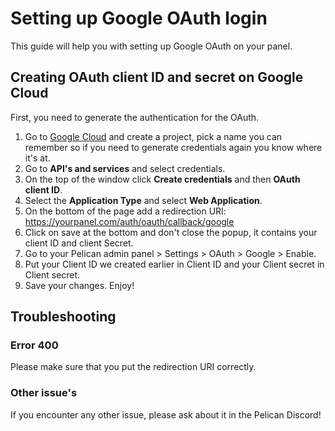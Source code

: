
# Setting up Google OAuth login

This guide will help you with setting up Google OAuth on your panel.

## Creating OAuth client ID and secret on Google Cloud

First, you need to generate the authentication for the OAuth.

1. Go to [Google Cloud](https://console.cloud.google.com/) and create a project, pick a name you can remember so if you need to generate credentials again you know where it's at.
2. Go to **API's and services** and select credentials.
3. On the top of the window click **Create credentials** and then **OAuth client ID**.
4. Select the **Application Type** and select **Web Application**.
5. On the bottom of the page add a redirection URI: https://yourpanel.com/auth/oauth/callback/google
6. Click on save at the bottom and don't close the popup, it contains your client ID and client Secret.
7. Go to your Pelican admin panel > Settings > OAuth > Google > Enable.
8. Put your Client ID we created earlier in Client ID and your Client secret in Client secret.
9. Save your changes.
Enjoy!

## Troubleshooting

### Error 400
Please make sure that you put the redirection URI correctly.

### Other issue's
If you encounter any other issue, please ask about it in the Pelican Discord!




